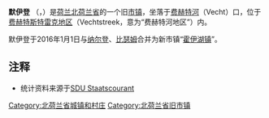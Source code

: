 {{Unreferenced|time=2018-08-19T13:40:33+00:00}}
{{Infobox settlement
|official_name = Muiden<br>默伊登
|image_skyline = Muiden het slot en de Flevopolder.jpg
|imagesize = 250px
|image_caption =
|image_flag = Flag of Muiden.svg
|flag_size = 120x100px
|image_shield =Coat_of_arms_of_Muiden.svg
|shield_size = 110x100px
|image_map = Dutch Municipality Muiden 2006.png
|mapsize = 250px
|coordinates_display = inline,title
|coordinates_region = NL
|subdivision_type = 国家
|subdivision_name = [[荷兰|荷兰]]
|subdivision_type1 = 省份
|subdivision_name1 = [[北荷兰省|北荷兰省]]
|leader_name = A.M. Worm-de Moel
|leader_party = [[Christian_Democratic_Appeal|CDA]]
|area_footnotes = (2006)
|area_total_km2 = 36.51
|area_land_km2 = 14.45
|area_water_km2 = 22.06
|population_as_of = 2007年1月1日
|population_note = 来源：[[Statistics_Netherlands|CBS]], [http://statline.cbs.nl/ Statline].
|settlement_type = 旧[[市镇_(荷兰)|市镇]]
|population_total = 6660
|population_density_km2 = 461
|timezone = [[Central_European_Time|CET]]
|utc_offset = +1
|timezone_DST = [[Central_European_Summer_Time|CEST]]
|utc_offset_DST = +2
|latd = 52.33
|latNS = N
|longd = 5.07
|longEW = E
|website = [http://www.muiden.nl www.muiden.nl]
}}

'''默伊登''' （{{lang-nl|Muiden}}，{{pronunciation|Nl-Muiden.ogg}}）是[[荷兰|荷兰]][[北荷兰省|北荷兰省]]的一个旧[[市镇_(荷兰)|市镇]]，坐落于[[费赫特河_(乌得勒支省)|费赫特河]]（Vecht）口，位于[[费赫特斯特雷克|费赫特斯特雷克地区]]（Vechtstreek，意为“费赫特河地区”）内。

默伊登于2016年1月1日与[[纳尔登|纳尔登]]、[[比瑟姆|比瑟姆]]合并为新市镇“[[霍伊湖镇|霍伊湖镇]]”。

== 注释==
<references/>

* 统计资料来源于[https://web.archive.org/web/20081201013023/http://www.sdu.nl/staatscourant/gemeentes/gem327nh.htm SDU Staatscourant]
{{Commonscat|Muiden|默伊登 (北荷兰省)}}
{{Netherlands-geo-stub}}
[[Category:北荷兰省城镇和村庄|Category:北荷兰省城镇和村庄]]
[[Category:北荷兰省旧市镇|Category:北荷兰省旧市镇]]